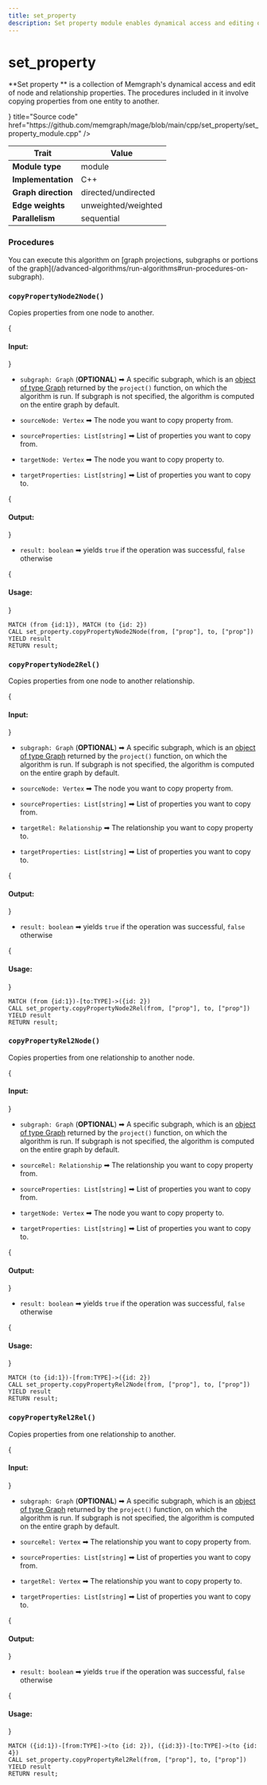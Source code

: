 ```yaml
---
title: set_property
description: Set property module enables dynamical access and editing of node and relationship properties.
---
```



# set_property

**Set property ** is a collection of Memgraph's dynamical access and edit of node and relationship properties. The
procedures included in it involve copying properties from one entity to another.

<Cards>
  <Cards.Card
    icon={<GitHub />}
    title="Source code"
    href="https://github.com/memgraph/mage/blob/main/cpp/set_property/set_property_module.cpp"
  />
</Cards>

| Trait               | Value                                                                                                     |
| ------------------- | ------------------- |
| **Module type**     | module              |
| **Implementation**  | C++                 |
| **Graph direction** | directed/undirected |
| **Edge weights**    | unweighted/weighted |
| **Parallelism**     | sequential          |

### Procedures

<Callout type="info">
You can execute this algorithm on [graph projections, subgraphs or portions of the graph](/advanced-algorithms/run-algorithms#run-procedures-on-subgraph).
</Callout>

### `copyPropertyNode2Node()`

Copies properties from one node to another.

{<h4> Input: </h4>}

- `subgraph: Graph` (**OPTIONAL**) ➡ A specific subgraph, which is an [object of type Graph](/advanced-algorithms/run-algorithms#run-procedures-on-subgraph) returned by the `project()` function, on which the algorithm is run. 
If subgraph is not specified, the algorithm is computed on the entire graph by default.

- `sourceNode: Vertex` ➡ The node you want to copy property from.
- `sourceProperties: List[string]` ➡ List of properties you want to copy from.
- `targetNode: Vertex` ➡ The node you want to copy property to.
- `targetProperties: List[string]` ➡ List of properties you want to copy to.

{<h4> Output: </h4>}

- `result: boolean` ➡ yields `true` if the operation was successful, `false` otherwise

{<h4> Usage: </h4>}

```cypher
MATCH (from {id:1}), MATCH (to {id: 2})
CALL set_property.copyPropertyNode2Node(from, ["prop"], to, ["prop"]) YIELD result
RETURN result;
```

### `copyPropertyNode2Rel()`

Copies properties from one node to another relationship.

{<h4> Input: </h4>}

- `subgraph: Graph` (**OPTIONAL**) ➡ A specific subgraph, which is an [object of type Graph](/advanced-algorithms/run-algorithms#run-procedures-on-subgraph) returned by the `project()` function, on which the algorithm is run. 
If subgraph is not specified, the algorithm is computed on the entire graph by default.

- `sourceNode: Vertex` ➡ The node you want to copy property from.
- `sourceProperties: List[string]` ➡ List of properties you want to copy from.
- `targetRel: Relationship` ➡ The relationship you want to copy property to.
- `targetProperties: List[string]` ➡ List of properties you want to copy to.

{<h4> Output: </h4>}

- `result: boolean` ➡ yields `true` if the operation was successful, `false` otherwise

{<h4> Usage: </h4>}

```cypher
MATCH (from {id:1})-[to:TYPE]->({id: 2})
CALL set_property.copyPropertyNode2Rel(from, ["prop"], to, ["prop"]) YIELD result
RETURN result;
```

### `copyPropertyRel2Node()`

Copies properties from one relationship to another node.

{<h4> Input: </h4>}

- `subgraph: Graph` (**OPTIONAL**) ➡ A specific subgraph, which is an [object of type Graph](/advanced-algorithms/run-algorithms#run-procedures-on-subgraph) returned by the `project()` function, on which the algorithm is run. 
If subgraph is not specified, the algorithm is computed on the entire graph by default.

- `sourceRel: Relationship` ➡ The relationship you want to copy property from.
- `sourceProperties: List[string]` ➡ List of properties you want to copy from.
- `targetNode: Vertex` ➡ The node you want to copy property to.
- `targetProperties: List[string]` ➡ List of properties you want to copy to.

{<h4> Output: </h4>}

- `result: boolean` ➡ yields `true` if the operation was successful, `false` otherwise

{<h4> Usage: </h4>}

```cypher
MATCH (to {id:1})-[from:TYPE]->({id: 2})
CALL set_property.copyPropertyRel2Node(from, ["prop"], to, ["prop"]) YIELD result
RETURN result;
```

### `copyPropertyRel2Rel()`

Copies properties from one relationship to another.

{<h4> Input: </h4>}

- `subgraph: Graph` (**OPTIONAL**) ➡ A specific subgraph, which is an [object of type Graph](/advanced-algorithms/run-algorithms#run-procedures-on-subgraph) returned by the `project()` function, on which the algorithm is run. 
If subgraph is not specified, the algorithm is computed on the entire graph by default.

- `sourceRel: Vertex` ➡ The relationship you want to copy property from.
- `sourceProperties: List[string]` ➡ List of properties you want to copy from.
- `targetRel: Vertex` ➡ The relationship you want to copy property to.
- `targetProperties: List[string]` ➡ List of properties you want to copy to.

{<h4> Output: </h4>}

- `result: boolean` ➡ yields `true` if the operation was successful, `false` otherwise

{<h4> Usage: </h4>}

```cypher
MATCH ({id:1})-[from:TYPE]->(to {id: 2}), ({id:3})-[to:TYPE]->(to {id: 4})
CALL set_property.copyPropertyRel2Rel(from, ["prop"], to, ["prop"]) YIELD result
RETURN result;
```
